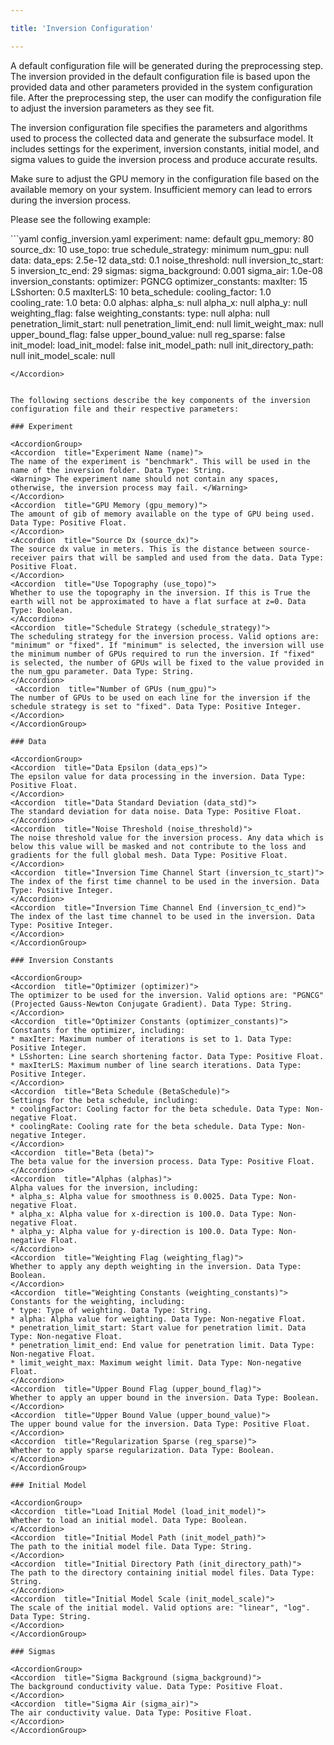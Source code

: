 ```yaml
---

title: 'Inversion Configuration'

---
```


<Tip>
A default configuration file will be generated during the preprocessing step. The inversion provided in the default configuration file is based upon the provided data and other parameters provided in the system configuration file. 
After the preprocessing step, the user can modify the configuration file to adjust the inversion parameters as they see fit.
</Tip>


The inversion configuration file specifies the parameters and algorithms used to process the collected data and generate the subsurface model. It includes settings for the experiment, inversion constants, initial model, and sigma values to guide the inversion process and produce accurate results.

<Warning>
Make sure to adjust the GPU memory in the configuration file based on the available memory on your system. Insufficient memory can lead to errors during the inversion process.
</Warning>

Please see the following example: 

<Accordion title="Example Inversion Configuration File:">
  ```yaml config_inversion.yaml
  experiment:
    name: default
    gpu_memory: 80
    source_dx: 10
    use_topo: true    
    schedule_strategy: minimum
    num_gpu: null
  data:
    data_eps: 2.5e-12
    data_std: 0.1
    noise_threshold: null
    inversion_tc_start: 5
    inversion_tc_end: 29
  sigmas:
    sigma_background: 0.001
    sigma_air: 1.0e-08
  inversion_constants:
    optimizer: PGNCG
    optimizer_constants:
      maxIter: 15
      LSshorten: 0.5
      maxIterLS: 10
    beta_schedule:
      cooling_factor: 1.0
      cooling_rate: 1.0
    beta: 0.0
    alphas:
      alpha_s: null
      alpha_x: null
      alpha_y: null
    weighting_flag: false
    weighting_constants:
      type: null
      alpha: null
      penetration_limit_start: null
      penetration_limit_end: null
      limit_weight_max: null
    upper_bound_flag: false
    upper_bound_value: null
    reg_sparse: false
  init_model:
    load_init_model: false
    init_model_path: null
    init_directory_path: null
    init_model_scale: null

  ```
</Accordion>


The following sections describe the key components of the inversion configuration file and their respective parameters:

### Experiment

<AccordionGroup>
  <Accordion  title="Experiment Name (name)">
  The name of the experiment is "benchmark". This will be used in the name of the inversion folder. Data Type: String.
  <Warning> The experiment name should not contain any spaces, otherwise, the inversion process may fail. </Warning>
  </Accordion>
  <Accordion  title="GPU Memory (gpu_memory)">
  The amount of gib of memory available on the type of GPU being used. Data Type: Positive Float.
  </Accordion>
  <Accordion  title="Source Dx (source_dx)">
  The source dx value in meters. This is the distance between source-receiver pairs that will be sampled and used from the data. Data Type: Positive Float.
  </Accordion>  
  <Accordion  title="Use Topography (use_topo)">
  Whether to use the topography in the inversion. If this is True the earth will not be approximated to have a flat surface at z=0. Data Type: Boolean.
  </Accordion>  
  <Accordion  title="Schedule Strategy (schedule_strategy)">
  The scheduling strategy for the inversion process. Valid options are: "minimum" or "fixed". If "minimum" is selected, the inversion will use the minimum number of GPUs required to run the inversion. If "fixed" is selected, the number of GPUs will be fixed to the value provided in the num_gpu parameter. Data Type: String.
  </Accordion> 
   <Accordion  title="Number of GPUs (num_gpu)">
  The number of GPUs to be used on each line for the inversion if the schedule strategy is set to "fixed". Data Type: Positive Integer.
  </Accordion>  
</AccordionGroup>

### Data

<AccordionGroup>
  <Accordion  title="Data Epsilon (data_eps)">
  The epsilon value for data processing in the inversion. Data Type: Positive Float.
  </Accordion>
  <Accordion  title="Data Standard Deviation (data_std)">
  The standard deviation for data noise. Data Type: Positive Float.
  </Accordion> 
  <Accordion  title="Noise Threshold (noise_threshold)">
  The noise threshold value for the inversion process. Any data which is below this value will be masked and not contribute to the loss and gradients for the full global mesh. Data Type: Positive Float.
  </Accordion>  
  <Accordion  title="Inversion Time Channel Start (inversion_tc_start)">
  The index of the first time channel to be used in the inversion. Data Type: Positive Integer.
  </Accordion>
  <Accordion  title="Inversion Time Channel End (inversion_tc_end)">
  The index of the last time channel to be used in the inversion. Data Type: Positive Integer.
  </Accordion>
</AccordionGroup>

### Inversion Constants

<AccordionGroup>
  <Accordion  title="Optimizer (optimizer)">
  The optimizer to be used for the inversion. Valid options are: "PGNCG" (Projected Gauss-Newton Conjugate Gradient). Data Type: String.
  </Accordion>
  <Accordion  title="Optimizer Constants (optimizer_constants)">
  Constants for the optimizer, including:
  * maxIter: Maximum number of iterations is set to 1. Data Type: Positive Integer.
  * LSshorten: Line search shortening factor. Data Type: Positive Float.
  * maxIterLS: Maximum number of line search iterations. Data Type: Positive Integer.
  </Accordion>
  <Accordion  title="Beta Schedule (BetaSchedule)">
  Settings for the beta schedule, including:
  * coolingFactor: Cooling factor for the beta schedule. Data Type: Non-negative Float.
  * coolingRate: Cooling rate for the beta schedule. Data Type: Non-negative Integer.
  </Accordion>
  <Accordion  title="Beta (beta)">
  The beta value for the inversion process. Data Type: Positive Float.
  </Accordion>
  <Accordion  title="Alphas (alphas)">
  Alpha values for the inversion, including:
  * alpha_s: Alpha value for smoothness is 0.0025. Data Type: Non-negative Float.
  * alpha_x: Alpha value for x-direction is 100.0. Data Type: Non-negative Float.
  * alpha_y: Alpha value for y-direction is 100.0. Data Type: Non-negative Float.
  </Accordion>
  <Accordion  title="Weighting Flag (weighting_flag)">
  Whether to apply any depth weighting in the inversion. Data Type: Boolean.
  </Accordion>
  <Accordion  title="Weighting Constants (weighting_constants)">
  Constants for the weighting, including:
  * type: Type of weighting. Data Type: String.
  * alpha: Alpha value for weighting. Data Type: Non-negative Float.
  * penetration_limit_start: Start value for penetration limit. Data Type: Non-negative Float.
  * penetration_limit_end: End value for penetration limit. Data Type: Non-negative Float.
  * limit_weight_max: Maximum weight limit. Data Type: Non-negative Float.
  </Accordion>
  <Accordion  title="Upper Bound Flag (upper_bound_flag)">
  Whether to apply an upper bound in the inversion. Data Type: Boolean.
  </Accordion>
  <Accordion  title="Upper Bound Value (upper_bound_value)">
  The upper bound value for the inversion. Data Type: Positive Float.
  </Accordion>
  <Accordion  title="Regularization Sparse (reg_sparse)">
  Whether to apply sparse regularization. Data Type: Boolean.
  </Accordion>
</AccordionGroup>

### Initial Model

<AccordionGroup>
  <Accordion  title="Load Initial Model (load_init_model)">
  Whether to load an initial model. Data Type: Boolean.
  </Accordion>
  <Accordion  title="Initial Model Path (init_model_path)">
  The path to the initial model file. Data Type: String.
  </Accordion>
  <Accordion  title="Initial Directory Path (init_directory_path)">
  The path to the directory containing initial model files. Data Type: String.
  </Accordion>
  <Accordion  title="Initial Model Scale (init_model_scale)">
  The scale of the initial model. Valid options are: "linear", "log". Data Type: String.
  </Accordion>
</AccordionGroup>

### Sigmas

<AccordionGroup>
  <Accordion  title="Sigma Background (sigma_background)">
  The background conductivity value. Data Type: Positive Float.
  </Accordion>
  <Accordion  title="Sigma Air (sigma_air)">
  The air conductivity value. Data Type: Positive Float.
  </Accordion>
</AccordionGroup>
